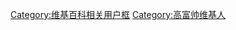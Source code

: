 {{Userbox
  |border-c = black
  |border-s = 1
  |id-c     = yellow
  |id-s     = 16
  |id-fc    = red
  |info-c   = blue
  |info-s   = 11
  |info-fc  = white
  |id       = 嫐
  |info     = 这个用户是一个'''<span style="color:yellow;">高富帅</span>'''。
}}<noinclude>
[[Category:维基百科相关用户框]]
</noinclude><includeonly>
[[Category:高富帅维基人]]
</includeonly>